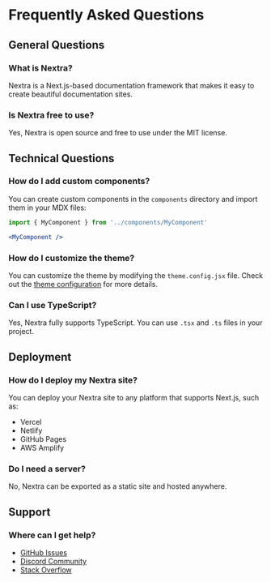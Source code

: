 # Frequently Asked Questions

## General Questions

### What is Nextra?
Nextra is a Next.js-based documentation framework that makes it easy to create beautiful documentation sites.

### Is Nextra free to use?
Yes, Nextra is open source and free to use under the MIT license.

## Technical Questions

### How do I add custom components?
You can create custom components in the `components` directory and import them in your MDX files:

```jsx
import { MyComponent } from '../components/MyComponent'

<MyComponent />
```

### How do I customize the theme?
You can customize the theme by modifying the `theme.config.jsx` file. Check out the [theme configuration](/api-reference/configuration) for more details.

### Can I use TypeScript?
Yes, Nextra fully supports TypeScript. You can use `.tsx` and `.ts` files in your project.

## Deployment

### How do I deploy my Nextra site?
You can deploy your Nextra site to any platform that supports Next.js, such as:
- Vercel
- Netlify
- GitHub Pages
- AWS Amplify

### Do I need a server?
No, Nextra can be exported as a static site and hosted anywhere.

## Support

### Where can I get help?
- [GitHub Issues](https://github.com/shuding/nextra/issues)
- [Discord Community](https://discord.gg/nextra)
- [Stack Overflow](https://stackoverflow.com/questions/tagged/nextra) 